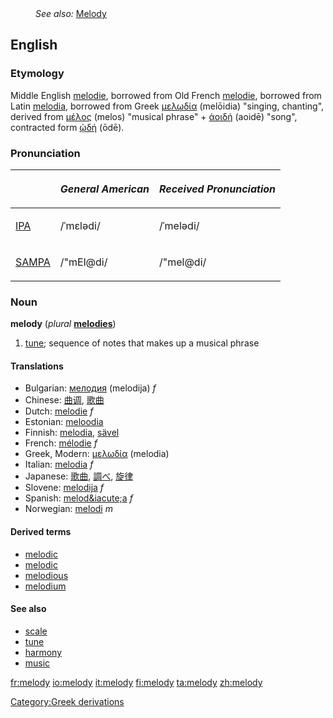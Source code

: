 :''See also:'' [[Melody]]
==English==
===Etymology===
Middle English [[melodie]], borrowed from Old French [[melodie]], borrowed from Latin [[melodia]], borrowed from Greek [[μελῳδία]] (melōidia) "singing, chanting", derived from [[μέλος]] (melos) "musical phrase" + [[ἀοιδή]] (aoidē)  "song", contracted form [[ᾠδή]] (ōdē).

===Pronunciation===
{| border=1 cellpadding=5
! !! ''General American'' !! ''Received Pronunciation''
|-
| [[w:IPA|IPA]] || /ˈmɛlədi/ || /ˈmelədi/
|-
| [[w:SAMPA|SAMPA]] || /"mEl@di/ || /"mel@di/
|}

===Noun===
'''melody''' (''plural'' '''[[melodies]]''')

# [[tune]]; sequence of notes that makes up a musical phrase

====Translations====
*Bulgarian: [[мелодия]] (melodija) ''f''
*Chinese: [[曲调]], [[歌曲]]
*Dutch: [[melodie]] ''f''
*Estonian: [[meloodia]]
*Finnish: [[melodia]], [[sävel]]
*French: [[mélodie]] ''f''
*Greek, Modern: [[μελωδία]] (melodia)
*Italian: [[melodia]] ''f''
*Japanese: [[歌曲]], [[調べ]], [[旋律]]
*Slovene: [[melodija]] ''f''
*Spanish: [[melod&iacute;a]] ''f''
*Norwegian: [[melodi]] ''m''

====Derived terms====
*[[melodic]]
*[[melodic]]
*[[melodious]]
*[[melodium]]<!-- possibly a trade name -->

====See also====
*[[scale]]
*[[tune]]
*[[harmony]]
*[[music]]

[[Category:Greek derivations]]

[[fr:melody]]
[[io:melody]]
[[it:melody]]
[[fi:melody]]
[[ta:melody]]
[[zh:melody]]